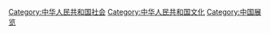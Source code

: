 [[Category:中华人民共和国社会|Category:中华人民共和国社会]]
[[Category:中华人民共和国文化|Category:中华人民共和国文化]]
[[Category:中国展览|Category:中国展览]]